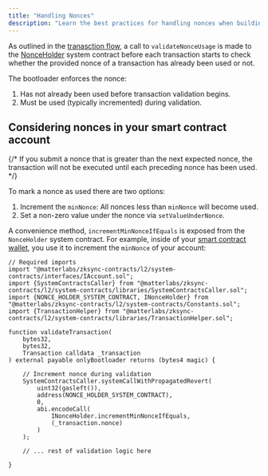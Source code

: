 ```yaml
---
title: "Handling Nonces"
description: "Learn the best practices for handling nonces when building smart contract accounts on Abstract."
---
```


As outlined in the [tranasction flow](/transaction-flow), a call to `validateNonceUsage`
is made to the [NonceHolder](/how-abstract-works/system-contracts/nonceholder) system contract 
before each transaction starts to check whether the provided nonce 
of a transaction has already been used or not.

The bootloader enforces the nonce:
1. Has not already been used before transaction validation begins.
2. Must be used (typically incremented) during validation.

## Considering nonces in your smart contract account

{/* If you submit a nonce that is greater than the next expected nonce, the transaction will not be executed until each preceding nonce has been used. */}

To mark a nonce as used there are two options:

1. Increment the `minNonce`: All nonces less than `minNonce` will become used.
2. Set a non-zero value under the nonce via `setValueUnderNonce`.

A convenience method, `incrementMinNonceIfEquals` is exposed 
from the `NonceHolder` system contract. For example, inside of your [smart contract wallet](/how-abstract-works/native-account-abstraction/smart-contract-wallets.mdx),
you use it to increment the `minNonce` of your account:

```solidity
// Required imports
import "@matterlabs/zksync-contracts/l2/system-contracts/interfaces/IAccount.sol";
import {SystemContractsCaller} from "@matterlabs/zksync-contracts/l2/system-contracts/libraries/SystemContractsCaller.sol";
import {NONCE_HOLDER_SYSTEM_CONTRACT, INonceHolder} from "@matterlabs/zksync-contracts/l2/system-contracts/Constants.sol";
import {TransactionHelper} from "@matterlabs/zksync-contracts/l2/system-contracts/libraries/TransactionHelper.sol";

function validateTransaction(
    bytes32,
    bytes32,
    Transaction calldata _transaction
) external payable onlyBootloader returns (bytes4 magic) {
    
    // Increment nonce during validation
    SystemContractsCaller.systemCallWithPropagatedRevert(
        uint32(gasleft()),
        address(NONCE_HOLDER_SYSTEM_CONTRACT),
        0,
        abi.encodeCall(
            INonceHolder.incrementMinNonceIfEquals,
            (_transaction.nonce)
        )
    );

    // ... rest of validation logic here
    
}
```